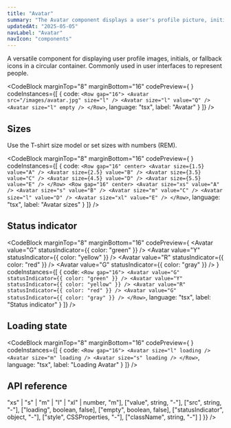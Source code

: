 ```yaml
---
title: "Avatar"
summary: "The Avatar component displays a user's profile picture, initials, or fallback icon in a circular container."
updatedAt: "2025-05-05"
navLabel: "Avatar"
navIcon: "components"
---
```


A versatile component for displaying user profile images, initials, or fallback icons in a circular container. Commonly used in user interfaces to represent people.

<CodeBlock
  marginTop="8"
  marginBottom="16"
  codePreview={
    <Row gap="16" horizontal="center">
      <Avatar src="/images/avatar.jpg" size="l" />
      <Avatar size="l" value="Q" />
      <Avatar size="l" empty />
    </Row>
  }
  codeInstances={[
    {
      code:
`<Row gap="16">
    <Avatar src="/images/avatar.jpg" size="l" />
    <Avatar size="l" value="Q" />
    <Avatar size="l" empty />
</Row>`,
      language: "tsx",
      label: "Avatar"
    }
  ]}
/>

## Sizes

Use the T-shirt size model or set sizes with numbers (REM).

<CodeBlock
  marginTop="8"
  marginBottom="16"
  codePreview={
    <Column fillWidth gap="24" center>
      <Row gap="16" horizontal="center" vertical="center">
        <Avatar size={1.5} value="A" />
        <Avatar size={2.5} value="B" />
        <Avatar size={3.5} value="C" />
        <Avatar size={4.5} value="D" />
        <Avatar size={5.5} value="E" />
      </Row>
      <Row gap="16" horizontal="center" vertical="center">
        <Avatar size="xs" value="A" />
        <Avatar size="s" value="B" />
        <Avatar size="m" value="C" />
        <Avatar size="l" value="D" />
        <Avatar size="xl" value="E" />
      </Row>
    </Column>
  }
  codeInstances={[
    {
      code:
`<Row gap="16" center>
    <Avatar size={1.5} value="A" />
    <Avatar size={2.5} value="B" />
    <Avatar size={3.5} value="C" />
    <Avatar size={4.5} value="D" />
    <Avatar size={5.5} value="E" />
  </Row>
  <Row gap="16" center>
    <Avatar size="xs" value="A" />
    <Avatar size="s" value="B" />
    <Avatar size="m" value="C" />
    <Avatar size="l" value="D" />
    <Avatar size="xl" value="E" />
</Row>`,
      language: "tsx",
      label: "Avatar sizes"
    }
  ]}
/>

## Status indicator

<CodeBlock
  marginTop="8"
  marginBottom="16"
  codePreview={
    <Row gap="16" horizontal="center">
      <Avatar value="G" statusIndicator={{ color: "green" }} />
      <Avatar value="Y" statusIndicator={{ color: "yellow" }} />
      <Avatar value="R" statusIndicator={{ color: "red" }} />
      <Avatar value="G" statusIndicator={{ color: "gray" }} />
    </Row>
  }
  codeInstances={[
    {
      code:
`<Row gap="16">
    <Avatar value="G" statusIndicator={{ color: "green" }} />
    <Avatar value="Y" statusIndicator={{ color: "yellow" }} />
    <Avatar value="R" statusIndicator={{ color: "red" }} />
    <Avatar value="G" statusIndicator={{ color: "gray" }} />
</Row>`,
      language: "tsx",
      label: "Status indicator"
    }
  ]}
/>

## Loading state

<CodeBlock
  marginTop="8"
  marginBottom="16"
  codePreview={
    <Row gap="16" center>
      <Avatar size="l" loading />
      <Avatar size="m" loading />
      <Avatar size="s" loading />
    </Row>
  }
  codeInstances={[
    {
      code:
`<Row gap="16">
    <Avatar size="l" loading />
    <Avatar size="m" loading />
    <Avatar size="s" loading />
</Row>`,
      language: "tsx",
      label: "Loading Avatar"
    }
  ]}
/>

## API reference

<Table
  marginTop="8"
  marginBottom="16"
  data={{
    headers: [
      { header: "Prop" },
      { header: "Type" },
      { header: "Default" },
    ],
    rows: [
      ["size", <InlineCode>"xs" | "s" | "m" | "l" | "xl" | number</InlineCode>, <InlineCode>"m"</InlineCode>],
      ["value", <InlineCode>string</InlineCode>, "-"],
      ["src", <InlineCode>string</InlineCode>, "-"],
      ["loading", <InlineCode>boolean</InlineCode>, <InlineCode>false</InlineCode>],
      ["empty", <InlineCode>boolean</InlineCode>, <InlineCode>false</InlineCode>],
      ["statusIndicator", <InlineCode>object</InlineCode>, "-"],
      ["style", <InlineCode>CSSProperties</InlineCode>, "-"],
      ["className", <InlineCode>string</InlineCode>, "-"]
    ]
  }}
/>